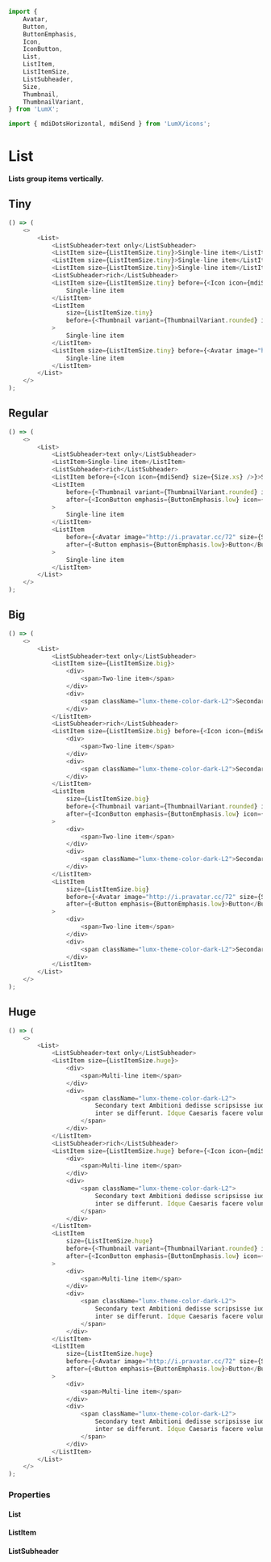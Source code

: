 ```javascript import
import {
    Avatar,
    Button,
    ButtonEmphasis,
    Icon,
    IconButton,
    List,
    ListItem,
    ListItemSize,
    ListSubheader,
    Size,
    Thumbnail,
    ThumbnailVariant,
} from 'LumX';

import { mdiDotsHorizontal, mdiSend } from 'LumX/icons';
```

# List

**Lists group items vertically.**

## Tiny

```javascript jsx  disableGrid
() => (
    <>
        <List>
            <ListSubheader>text only</ListSubheader>
            <ListItem size={ListItemSize.tiny}>Single-line item</ListItem>
            <ListItem size={ListItemSize.tiny}>Single-line item</ListItem>
            <ListItem size={ListItemSize.tiny}>Single-line item</ListItem>
            <ListSubheader>rich</ListSubheader>
            <ListItem size={ListItemSize.tiny} before={<Icon icon={mdiSend} size={Size.xs} />}>
                Single-line item
            </ListItem>
            <ListItem
                size={ListItemSize.tiny}
                before={<Thumbnail variant={ThumbnailVariant.rounded} image="https://picsum.photos/48" size={Size.s} />}
            >
                Single-line item
            </ListItem>
            <ListItem size={ListItemSize.tiny} before={<Avatar image="http://i.pravatar.cc/48" size={Size.s} />}>
                Single-line item
            </ListItem>
        </List>
    </>
);
```

## Regular

```javascript jsx disableGrid
() => (
    <>
        <List>
            <ListSubheader>text only</ListSubheader>
            <ListItem>Single-line item</ListItem>
            <ListSubheader>rich</ListSubheader>
            <ListItem before={<Icon icon={mdiSend} size={Size.xs} />}>Single-line item</ListItem>
            <ListItem
                before={<Thumbnail variant={ThumbnailVariant.rounded} image="https://picsum.photos/72" size={Size.m} />}
                after={<IconButton emphasis={ButtonEmphasis.low} icon={mdiDotsHorizontal} />}
            >
                Single-line item
            </ListItem>
            <ListItem
                before={<Avatar image="http://i.pravatar.cc/72" size={Size.m} />}
                after={<Button emphasis={ButtonEmphasis.low}>Button</Button>}
            >
                Single-line item
            </ListItem>
        </List>
    </>
);
```

## Big

```javascript jsx disableGrid
() => (
    <>
        <List>
            <ListSubheader>text only</ListSubheader>
            <ListItem size={ListItemSize.big}>
                <div>
                    <span>Two-line item</span>
                </div>
                <div>
                    <span className="lumx-theme-color-dark-L2">Secondary text</span>
                </div>
            </ListItem>
            <ListSubheader>rich</ListSubheader>
            <ListItem size={ListItemSize.big} before={<Icon icon={mdiSend} size={Size.xs} />}>
                <div>
                    <span>Two-line item</span>
                </div>
                <div>
                    <span className="lumx-theme-color-dark-L2">Secondary text</span>
                </div>
            </ListItem>
            <ListItem
                size={ListItemSize.big}
                before={<Thumbnail variant={ThumbnailVariant.rounded} image="https://picsum.photos/72" size={Size.m} />}
                after={<IconButton emphasis={ButtonEmphasis.low} icon={mdiDotsHorizontal} />}
            >
                <div>
                    <span>Two-line item</span>
                </div>
                <div>
                    <span className="lumx-theme-color-dark-L2">Secondary text</span>
                </div>
            </ListItem>
            <ListItem
                size={ListItemSize.big}
                before={<Avatar image="http://i.pravatar.cc/72" size={Size.m} />}
                after={<Button emphasis={ButtonEmphasis.low}>Button</Button>}
            >
                <div>
                    <span>Two-line item</span>
                </div>
                <div>
                    <span className="lumx-theme-color-dark-L2">Secondary text</span>
                </div>
            </ListItem>
        </List>
    </>
);
```

## Huge

```javascript jsx disableGrid
() => (
    <>
        <List>
            <ListSubheader>text only</ListSubheader>
            <ListItem size={ListItemSize.huge}>
                <div>
                    <span>Multi-line item</span>
                </div>
                <div>
                    <span className="lumx-theme-color-dark-L2">
                        Secondary text Ambitioni dedisse scripsisse iudicaretur. Hi omnes lingua, institutis, legibus
                        inter se differunt. Idque Caesaris facere voluntate liceret: sese habere
                    </span>
                </div>
            </ListItem>
            <ListSubheader>rich</ListSubheader>
            <ListItem size={ListItemSize.huge} before={<Icon icon={mdiSend} size={Size.xs} />}>
                <div>
                    <span>Multi-line item</span>
                </div>
                <div>
                    <span className="lumx-theme-color-dark-L2">
                        Secondary text Ambitioni dedisse scripsisse iudicaretur. Hi omnes lingua, institutis, legibus
                        inter se differunt. Idque Caesaris facere voluntate liceret: sese habere
                    </span>
                </div>
            </ListItem>
            <ListItem
                size={ListItemSize.huge}
                before={<Thumbnail variant={ThumbnailVariant.rounded} image="https://picsum.photos/72" size={Size.m} />}
                after={<IconButton emphasis={ButtonEmphasis.low} icon={mdiDotsHorizontal} />}
            >
                <div>
                    <span>Multi-line item</span>
                </div>
                <div>
                    <span className="lumx-theme-color-dark-L2">
                        Secondary text Ambitioni dedisse scripsisse iudicaretur. Hi omnes lingua, institutis, legibus
                        inter se differunt. Idque Caesaris facere voluntate liceret: sese habere
                    </span>
                </div>
            </ListItem>
            <ListItem
                size={ListItemSize.huge}
                before={<Avatar image="http://i.pravatar.cc/72" size={Size.m} />}
                after={<Button emphasis={ButtonEmphasis.low}>Button</Button>}
            >
                <div>
                    <span>Multi-line item</span>
                </div>
                <div>
                    <span className="lumx-theme-color-dark-L2">
                        Secondary text Ambitioni dedisse scripsisse iudicaretur. Hi omnes lingua, institutis, legibus
                        inter se differunt. Idque Caesaris facere voluntate liceret: sese habere
                    </span>
                </div>
            </ListItem>
        </List>
    </>
);
```

### Properties

#### List

<PropTable component="List" />

#### ListItem

<PropTable component="ListItem" />

#### ListSubheader

<PropTable component="ListSubheader" />
